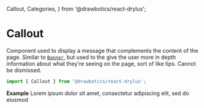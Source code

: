   Callout,
  Categories,
} from '@drawbotics/react-drylus';



# Callout
Component used to display a message that complements the content of the page. Similar to [`Banner`](/components/banner), but used to the give the user more in depth information about what they're seeing on the page, sort of like tips. Cannot be dismissed.
```jsx
import { Callout } from '@drawbotics/react-drylus';
```

__Example__
<Playground component={Callout}>
  <Callout category={Categories.SUCCESS}>
    Lorem ipsum dolor sit amet, consectetur adipiscing elit, sed do eiusmod
  </Callout>
</Playground>
